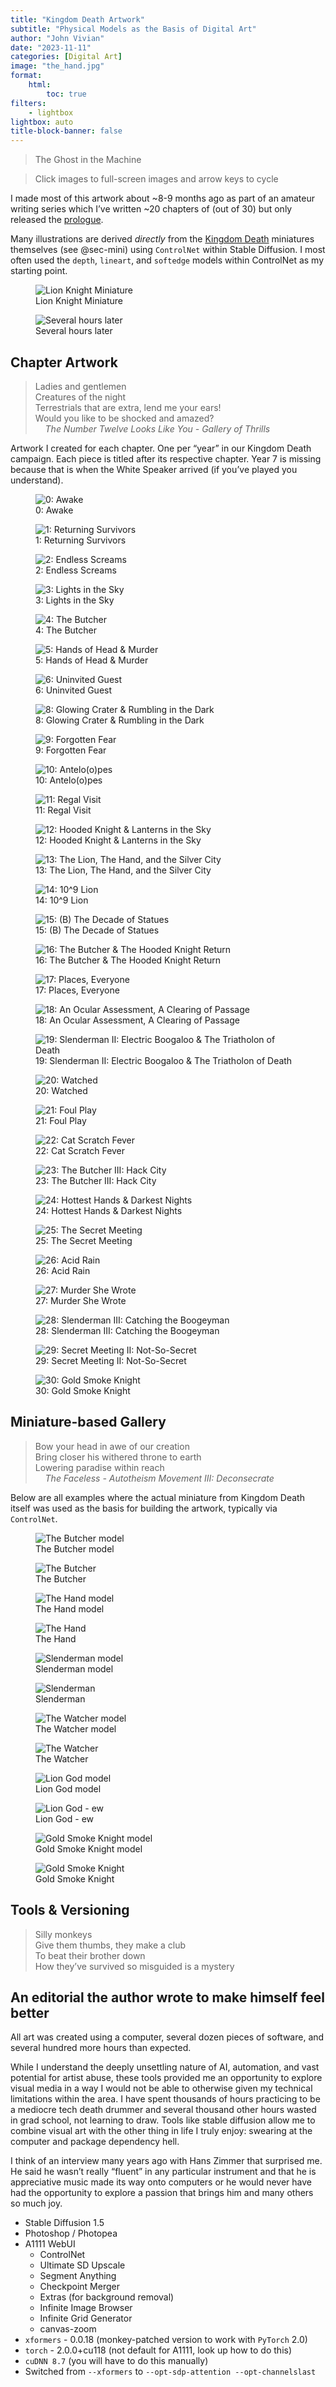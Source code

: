 ```yaml
---
title: "Kingdom Death Artwork"
subtitle: "Physical Models as the Basis of Digital Art"
author: "John Vivian"
date: "2023-11-11"
categories: [Digital Art]
image: "the_hand.jpg"
format: 
    html:
        toc: true
filters:
    - lightbox
lightbox: auto
title-block-banner: false
---
```


> The Ghost in the Machine

::: {.callout-note}
> Click images to full-screen images and arrow keys to cycle
:::


I made most of this artwork about ~8-9 months ago as part of an amateur writing series which I've written ~20 chapters of (out of 30) but only released the [prologue](https://github.com/jvivian/blog/tree/main/posts/kd-awake).

Many illustrations are derived *directly* from the [Kingdom Death](https://build.kingdomdeath.com/) miniatures themselves (see @sec-mini) using `ControlNet` within Stable Diffusion. I most often used the `depth`, `lineart`, and `softedge` models within ControlNet as my starting point.

::: grid
::: g-col-6
![Lion Knight Miniature](imgs/models/Lion-Knight.JPG){#fig-mini group="mini"}
:::

::: g-col-6
![Several hours later](imgs/Lion-Knight-4k.jpg){#fig-hanno group="mini"}
:::
:::

## Chapter Artwork
> Ladies and gentlemen<br> Creatures of the night<br> Terrestrials that are extra, lend me your ears!<br> Would you like to be shocked and amazed?<br>
&nbsp;&nbsp;&nbsp;&nbsp;_The Number Twelve Looks Like You - Gallery of Thrills_

Artwork I created for each chapter. One per "year" in our Kingdom Death campaign. Each piece is titled after its respective chapter. Year 7 is missing because that is when the White Speaker arrived (if you've played you understand).

::: grid
::: g-col-6
![0: Awake](imgs/ch00a-wide.jpg){group="gallery"}
:::

::: g-col-6
![1: Returning Survivors](imgs/ch01.png){group="gallery"}
:::
:::

::: grid
::: g-col-6
![2: Endless Screams](imgs/ch02-endless-screams-4k.jpg){group="gallery"}
:::

::: g-col-6
![3: Lights in the Sky](imgs/lights-in-the-sky.jpg){group="gallery"}
:::
:::

::: grid
::: g-col-6
![4: The Butcher](imgs/The-Butcher-4k.jpg){group="gallery"}
:::

::: g-col-6
![5: Hands of Head & Murder](imgs/ch05-b.png){group="gallery"}
:::
:::

::: grid
::: g-col-6
![6: Uninvited Guest](imgs/ch06.png){group="gallery"}
:::

::: g-col-6
![8: Glowing Crater & Rumbling in the Dark](imgs/ch08.png){group="gallery"}
:::
:::

::: grid
::: g-col-6
![9: Forgotten Fear](imgs/ch09.png){group="gallery"}
:::

::: g-col-6
![10: Antelo(o)p~~e~~s](imgs/ch10.png){group="gallery"}
:::
:::

::: grid
::: g-col-6
![11: Regal Visit](imgs/the_hand.jpg){group="gallery"}
:::

::: g-col-6
![12: Hooded Knight & Lanterns in the Sky](imgs/ch12.png){group="gallery"}
:::
:::

::: grid
::: g-col-6
![13: The Lion, The Hand, and the Silver City](imgs/ch13-b.png){group="gallery"}
:::

::: g-col-6
![14: 10^9 Lion](imgs/ch14.png){group="gallery"}
:::
:::

::: grid
::: g-col-6
![15: (B) The Decade of Statues](imgs/Time-Phoenix-4k.jpg){group="gallery"}
:::

::: g-col-6
![16: The Butcher & The Hooded Knight Return](imgs/ch16.png){group="gallery"}
:::
:::

::: grid
::: g-col-6
![17: Places, Everyone](imgs/Lion-Knight-4k.jpg){group="gallery"}
:::

::: g-col-6
![18: An Ocular Assessment, A Clearing of Passage](imgs/warlord-armor.jpg){group="gallery"}
:::
:::

::: grid
::: g-col-6
![19: Slenderman II: Electric Boogaloo & The Triatholon of Death](imgs/triathalon-redone.jpg){group="gallery"}
:::

::: g-col-6
![20: Watched](imgs/ch20.png){group="gallery"}
:::
:::

::: grid
::: g-col-6
![21: Foul Play](imgs/ch21.png){group="gallery"}
:::

::: g-col-6
![22: Cat Scratch Fever](imgs/ch22.png){group="gallery"}
:::
:::

::: grid
::: g-col-6
![23: The Butcher III: Hack City](imgs/Butcher-HackCityh.jpg){group="gallery"}
:::

::: g-col-6
![24: Hottest Hands & Darkest Nights](imgs/Watcher-redo.jpg){group="gallery"}
:::
:::

::: grid
::: g-col-6
![25: The Secret Meeting](imgs/00005.jpg){group="gallery"}
:::

::: g-col-6
![26: Acid Rain](imgs/DBK.jpg){group="gallery"}
:::
:::

::: grid
::: g-col-6
![27: Murder She Wrote](imgs/horripilation.jpg){group="gallery"}
:::

::: g-col-6
![28: Slenderman III: Catching the Boogeyman](imgs/slendyboi.jpg){group="gallery"}
:::
:::

::: grid
::: g-col-6
![29: Secret Meeting II: Not-So-Secret](imgs/Lion-God.jpg){group="gallery"}
:::

::: g-col-6
![30: Gold Smoke Knight](imgs/GSK-4k-upscaled.jpg){group="gallery"}
:::
:::

## Miniature-based Gallery {#sec-mini}
> Bow your head in awe of our creation<br> Bring closer his withered throne to earth<br> Lowering paradise within reach<br>
&nbsp;&nbsp;&nbsp;&nbsp;_The Faceless - Autotheism Movement III: Deconsecrate_



Below are all examples where the actual miniature from Kingdom Death itself was used as the basis for building the artwork, typically via `ControlNet`.


::: grid
::: g-col-6
![The Butcher model](imgs/models/The_Butcher.JPG){group="mini"}
:::

::: g-col-6
![The Butcher](imgs/The-Butcher-4k.jpg){group="mini"}
:::
:::

::: grid
::: g-col-6
![The Hand model](imgs/models/The-Hand.JPG){group="mini"}
:::

::: g-col-6
![The Hand](imgs/the_hand.jpg){group="mini"}
:::
:::

::: grid
::: g-col-6
![Slenderman model](imgs/models/slenderman.png){group="mini"}
:::

::: g-col-6
![Slenderman](imgs/slendyboi.jpg){group="mini"}
:::
:::

::: grid
::: g-col-6
![The Watcher model](imgs/models/watcher-uncropped.JPG){group="mini"}
:::

::: g-col-6
![The Watcher](imgs/Watcher-redo.jpg){group="mini"}
:::
:::

::: grid
::: g-col-6
![Lion God model](imgs/models/lion-god.png){group="mini"}
:::

::: g-col-6
![Lion God - ew](imgs/Lion-God.jpg){group="mini"}
:::
:::

::: grid
::: g-col-6
![Gold Smoke Knight model](imgs/models/gsk.JPG){group="mini"}
:::

::: g-col-6
![Gold Smoke Knight](imgs/GSK-4k-upscaled.jpg){group="mini"}
:::
:::


## Tools & Versioning
> Silly monkeys<br> Give them thumbs, they make a club<br> To beat their brother down<br> How they've survived so misguided is a mystery

::: {.callout-note collapse="true"}
## An editorial the author wrote to make himself feel better
All art was created using a computer, several dozen pieces of software, and several hundred more hours than expected.

While I understand the deeply unsettling nature of AI, automation, and vast potential for artist abuse, these tools provided me an opportunity to explore visual media in a way I would not be able to otherwise given my technical limitations within the area. I have spent thousands of hours practicing to be a mediocre tech death drummer and several thousand other hours wasted in grad school, not learning to draw. Tools like stable diffusion allow me to combine visual art with the other thing in life I truly enjoy: swearing at the computer and package dependency hell.

I think of an interview many years ago with Hans Zimmer that surprised me. He said he wasn't really "fluent" in any particular instrument and that he is appreciative music made its way onto computers or he would never have had the opportunity to explore a passion that brings him and many others so much joy.
:::

-   Stable Diffusion 1.5
-   Photoshop / Photopea
-   A1111 WebUI
    - ControlNet
    - Ultimate SD Upscale
    - Segment Anything
    - Checkpoint Merger
    - Extras (for background removal)
    - Infinite Image Browser
    - Infinite Grid Generator
    - canvas-zoom
-   `xformers` - 0.0.18 (monkey-patched version to work with `PyTorch` 2.0)
-   `torch` - 2.0.0+cu118 (not default for A1111, look up how to do this)
-   `cuDNN 8.7` (you will have to do this manually)
-   Switched from `--xformers` to `--opt-sdp-attention --opt-channelslast`
